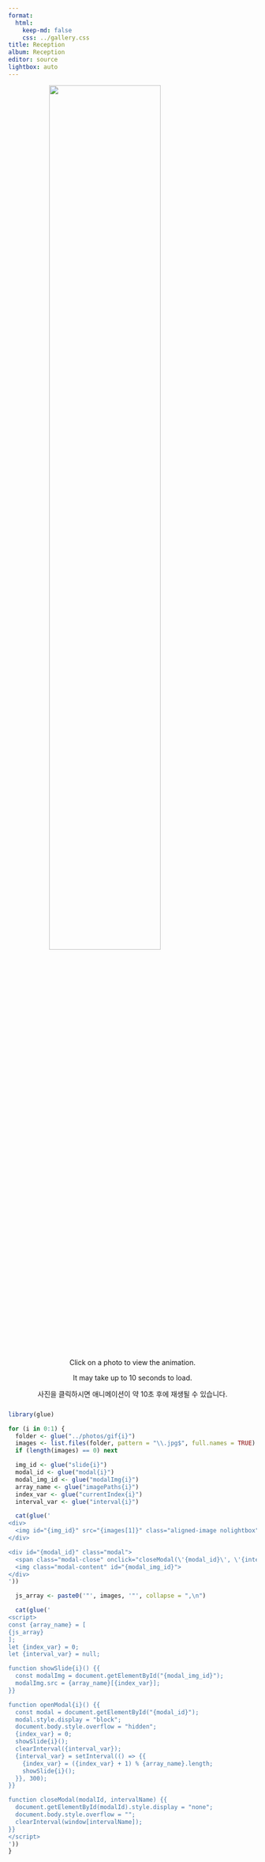 ```yaml
---
format:
  html:
    keep-md: false
    css: ../gallery.css
title: Reception
album: Reception
editor: source
lightbox: auto
---
```


<!-- :::{.column-page  style="background-image: url('../images/white_wall_hash.webp');"} -->
![](../images/wedding_bouquet.png){width=67% style="margin-left: auto; margin-right: auto;display: block;" .nolightbox fig-alt='logo'}
<!-- ::: -->


::: gallery

<p align="center" style="margin-top: -50px; margin-bottom: 2px;">
Click on a photo to view the animation.
</p>
<p align="center">
It may take up to 10 seconds to load.
</p>
<p align="center" style="margin-bottom: 25px;">
사진을 클릭하시면 애니메이션이 약 10초 후에 재생될 수 있습니다.
</p>

::: column-page


```r
library(glue)

for (i in 0:1) {
  folder <- glue("../photos/gif{i}")
  images <- list.files(folder, pattern = "\\.jpg$", full.names = TRUE)
  if (length(images) == 0) next

  img_id <- glue("slide{i}")
  modal_id <- glue("modal{i}")
  modal_img_id <- glue("modalImg{i}")
  array_name <- glue("imagePaths{i}")
  index_var <- glue("currentIndex{i}")
  interval_var <- glue("interval{i}")

  cat(glue('
<div>
  <img id="{img_id}" src="{images[1]}" class="aligned-image nolightbox" style="cursor:pointer;" onclick="openModal{i}()">
</div>

<div id="{modal_id}" class="modal">
  <span class="modal-close" onclick="closeModal(\'{modal_id}\', \'{interval_var}\')">&times;</span>
  <img class="modal-content" id="{modal_img_id}">
</div>
'))

  js_array <- paste0('"', images, '"', collapse = ",\n")

  cat(glue('
<script>
const {array_name} = [
{js_array}
];
let {index_var} = 0;
let {interval_var} = null;

function showSlide{i}() {{
  const modalImg = document.getElementById("{modal_img_id}");
  modalImg.src = {array_name}[{index_var}];
}}

function openModal{i}() {{
  const modal = document.getElementById("{modal_id}");
  modal.style.display = "block";
  document.body.style.overflow = "hidden";
  {index_var} = 0;
  showSlide{i}();
  clearInterval({interval_var});
  {interval_var} = setInterval(() => {{
    {index_var} = ({index_var} + 1) % {array_name}.length;
    showSlide{i}();
  }}, 300);
}}

function closeModal(modalId, intervalName) {{
  document.getElementById(modalId).style.display = "none";
  document.body.style.overflow = "";
  clearInterval(window[intervalName]);
}}
</script>
'))
}
```

:::
:::

